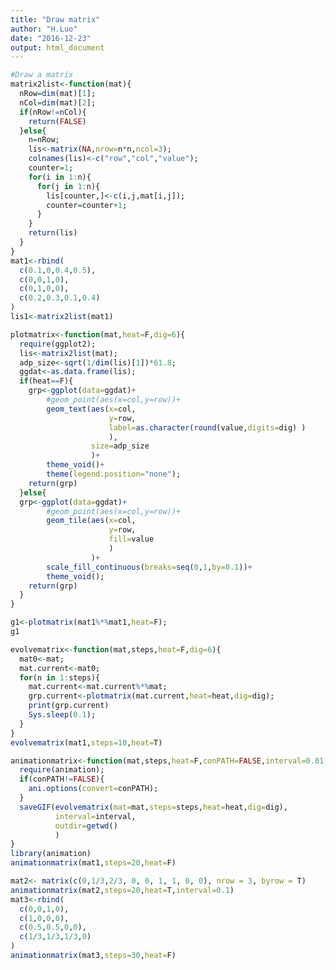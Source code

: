 ---
title: "Draw matrix"
author: "H.Luo"
date: "2016-12-23"
output: html_document
---
```{r}
#Draw a matrix
matrix2list<-function(mat){
  nRow=dim(mat)[1];
  nCol=dim(mat)[2];
  if(nRow!=nCol){
    return(FALSE)
  }else{
    n=nRow;
    lis<-matrix(NA,nrow=n*n,ncol=3);
    colnames(lis)<-c("row","col","value");
    counter=1;
    for(i in 1:n){
      for(j in 1:n){
        lis[counter,]<-c(i,j,mat[i,j]);
        counter=counter+1;
      }
    }
    return(lis)
  }
}
mat1<-rbind(
  c(0.1,0,0.4,0.5),
  c(0,0,1,0),
  c(0,1,0,0),
  c(0.2,0.3,0.1,0.4)
)
lis1<-matrix2list(mat1)
```

```{r}
plotmatrix<-function(mat,heat=F,dig=6){
  require(ggplot2);
  lis<-matrix2list(mat);
  adp_size<-sqrt(1/dim(lis)[1])*61.8;
  ggdat<-as.data.frame(lis);
  if(heat==F){
    grp<-ggplot(data=ggdat)+
        #geom_point(aes(x=col,y=row))+
        geom_text(aes(x=col,
                      y=row,
                      label=as.character(round(value,digits=dig) )
                      ),
                  size=adp_size
                  )+
        theme_void()+
        theme(legend.position="none");
    return(grp)
  }else{
  grp<-ggplot(data=ggdat)+
        #geom_point(aes(x=col,y=row))+
        geom_tile(aes(x=col,
                      y=row,
                      fill=value
                      )
                  )+
        scale_fill_continuous(breaks=seq(0,1,by=0.1))+
        theme_void();
    return(grp)    
  }
}

g1<-plotmatrix(mat1%*%mat1,heat=F);
g1
```

```{r}
evolvematrix<-function(mat,steps,heat=F,dig=6){
  mat0<-mat;
  mat.current<-mat0;
  for(n in 1:steps){
    mat.current<-mat.current%*%mat;
    grp.current<-plotmatrix(mat.current,heat=heat,dig=dig);
    print(grp.current)
    Sys.sleep(0.1);
  }
}
evolvematrix(mat1,steps=10,heat=T)
```

```{r}
animationmatrix<-function(mat,steps,heat=F,conPATH=FALSE,interval=0.01,dig=6){
  require(animation);
  if(conPATH!=FALSE){
    ani.options(convert=conPATH);
  }
  saveGIF(evolvematrix(mat=mat,steps=steps,heat=heat,dig=dig),
          interval=interval,
          outdir=getwd()
          )
}
library(animation)
animationmatrix(mat1,steps=20,heat=F)
```
```{r}
mat2<- matrix(c(0,1/3,2/3, 0, 0, 1, 1, 0, 0), nrow = 3, byrow = T)
animationmatrix(mat2,steps=20,heat=T,interval=0.1)
mat3<-rbind(
  c(0,0,1,0),
  c(1,0,0,0),
  c(0.5,0.5,0,0),
  c(1/3,1/3,1/3,0)
)
animationmatrix(mat3,steps=30,heat=F)
```

